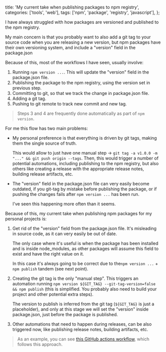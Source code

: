   title: 'My current take when publishing packages to npm registry',
  categories: ['tools', 'web'],
  tags: ['npm', 'package', 'registry', 'javascript'],
};

I have always struggled with how packages are versioned and published to the npm registry.

My main concern is that you probably want to also add a git tag to your source code when you are releasing a new version, but npm packages have their own versioning system, and include a "version" field in the package.json

Because of this, most of the workflows I have seen, usually involve:

1. Running `npm version ...`. This will update the "version" field in the package.json file.
2. Publishing the package to the npm registry, using the version set in previous step.
3. Committing to git, so that we track the change in package.json file.
4. Adding a git tag.
5. Pushing to git remote to track new commit and new tag.

> Steps 3 and 4 are frequently done automatically as part of `npm version`.

For me this flow has two main problems:

* My personal preference is that everything is driven by git tags, making them the single source of truth.

  This would allow to just have one manual step -> `git tag -a v1.0.0 -m "..." && git push origin --tags`. Then, this would trigger a number of potential automations, including publishing to the npm registry, but also others like creating a release with the appropriate release notes, building release artifacts, etc.

* The "version" field in the package.json file can very easily become outdated, if you git-tag by mistake before publishing the package, or if pushing the changes fails after `npm version ...` has been run.

  I've seen this happening more often than it seems.

Because of this, my current take when publishing npm packages for my personal projects is:

1. Get rid of the "version" field from the package.json file. It's misleading in source code, as it can very easily be out of date.

    The only case where it's useful is when the package has been installed and is inside node_modules, as other packages will assume this field to exist and have the right value on it.

    In this case it's always going to be correct due to  the`npm version ...` + `npm publish` tandem (see next point).

2. Creating the git tag is the only "manual step". This triggers an automation running `npm version ${GIT_TAG} --git-tag-version=false && npm publish` (this is simplified. You probably also need to build your project and other potential extra steps).

    The version to publish is inferred from the git tag (`${GIT_TAG}` is just a placeholder), and only at this stage we will set the "version" inside package.json, just before the package is published.

3. Other automations that need to happen during releases, can be also triggered now, like publishing release notes, building artifacts, etc.

> As an example, you can see [this GitHub actions workflow](https://github.com/shlinkio/github-actions/blob/24de7a2b89a9eb11b0acfd184de7187698b051b6/.github/workflows/js-lib-publish.yml), which follows this approach.
